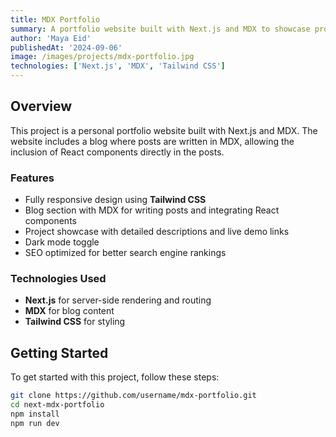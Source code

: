 ```yaml
---
title: MDX Portfolio
summary: A portfolio website built with Next.js and MDX to showcase projects and blog posts.
author: 'Maya Eid'
publishedAt: '2024-09-06'
image: /images/projects/mdx-portfolio.jpg
technologies: ['Next.js', 'MDX', 'Tailwind CSS']
---
```


## Overview

This project is a personal portfolio website built with Next.js and MDX. The website includes a blog where posts are written in MDX, allowing the inclusion of React components directly in the posts.

### Features

- Fully responsive design using **Tailwind CSS**
- Blog section with MDX for writing posts and integrating React components
- Project showcase with detailed descriptions and live demo links
- Dark mode toggle
- SEO optimized for better search engine rankings

### Technologies Used

- **Next.js** for server-side rendering and routing
- **MDX** for blog content
- **Tailwind CSS** for styling

## Getting Started

To get started with this project, follow these steps:

   ```bash
   git clone https://github.com/username/mdx-portfolio.git
   cd next-mdx-portfolio
   npm install
   npm run dev
   ```


